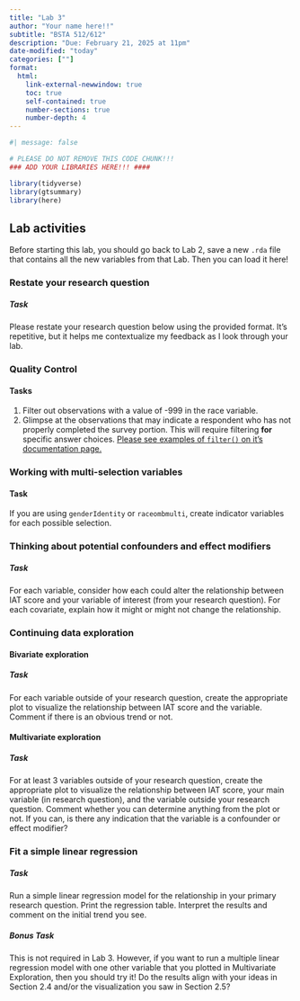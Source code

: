 ```yaml
---
title: "Lab 3"
author: "Your name here!!"
subtitle: "BSTA 512/612"
description: "Due: February 21, 2025 at 11pm"
date-modified: "today"
categories: [""]
format: 
  html:
    link-external-newwindow: true
    toc: true
    self-contained: true
    number-sections: true
    number-depth: 4
---
```


```r
#| message: false

# PLEASE DO NOT REMOVE THIS CODE CHUNK!!!
### ADD YOUR LIBRARIES HERE!!! ####

library(tidyverse)
library(gtsummary)
library(here)
```

## Lab activities

Before starting this lab, you should go back to Lab 2, save a new `.rda` file that contains all the new variables from that Lab. Then you can load it here!

### Restate your research question

::: callout-important
##### Task

Please restate your research question below using the provided format. It's repetitive, but it helps me contextualize my feedback as I look through your lab.
:::

### Quality Control

::: callout-important
#### Tasks

1.  Filter out observations with a value of -999 in the race variable.
2.  Glimpse at the observations that may indicate a respondent who has not properly completed the survey portion. This will require filtering **for** specific answer choices. [Please see examples of `filter()` on it's documentation page.](https://dplyr.tidyverse.org/reference/filter.html#ref-examples)
:::

### Working with multi-selection variables

::: callout-important
#### Task

If you are using `genderIdentity` or `raceombmulti`, create indicator variables for each possible selection.
:::

### Thinking about potential confounders and effect modifiers

::: callout-important
##### Task

For each variable, consider how each could alter the relationship between IAT score and your variable of interest (from your research question). For each covariate, explain how it might or might not change the relationship.
:::

### Continuing data exploration

#### Bivariate exploration

::: callout-important
##### Task

For each variable outside of your research question, create the appropriate plot to visualize the relationship between IAT score and the variable. Comment if there is an obvious trend or not.
:::

#### Multivariate exploration

::: callout-important
##### Task

For at least 3 variables outside of your research question, create the appropriate plot to visualize the relationship between IAT score, your main variable (in research question), and the variable outside your research question. Comment whether you can determine anything from the plot or not. If you can, is there any indication that the variable is a confounder or effect modifier?
:::

### Fit a simple linear regression

::: callout-important
##### Task

Run a simple linear regression model for the relationship in your primary research question. Print the regression table. Interpret the results and comment on the initial trend you see.
:::

::: callout-important
##### Bonus Task

This is not required in Lab 3. However, if you want to run a multiple linear regression model with one other variable that you plotted in Multivariate Exploration, then you should try it! Do the results align with your ideas in Section 2.4 and/or the visualization you saw in Section 2.5?
:::

